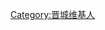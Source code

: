 {{Userbox
|border-c=#ffa500
|border-s=1
|id-c=#ffffff
|info-c=#ffd700
|info-s=10
|id=[[File:Jincheng Huochezhan.png|70px]]
|info=这个用户现在或曾经住在'''[[晋城]]'''。
}}
<includeonly>[[Category:山西维基人|{{PAGENAME}}]]</includeonly>
<noinclude>[[Category:晋城维基人]]</noinclude>